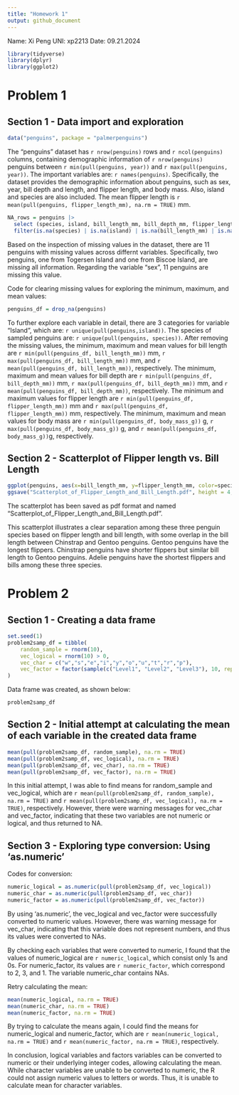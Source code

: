 ```yaml
---
title: "Homework 1"
output: github_document
---
```

Name: Xi Peng   UNI: xp2213    Date: 09.21.2024

```r

library(tidyverse)
library(dplyr)
library(ggplot2)

```


# Problem 1
## Section 1 - Data import and exploration

```r

data("penguins", package = "palmerpenguins")

```

The "penguins" dataset has `r nrow(penguins)` rows and `r ncol(penguins)` columns, containing demographic information of `r nrow(penguins)` penguins between `r min(pull(penguins, year))` and `r max(pull(penguins, year))`.
The important variables are: `r names(penguins)`. Specifically, the dataset provides the demographic information about penguins, such as sex, year, bill depth and length, and flipper length, and body mass. Also, island and species are also included. The mean flipper length is `r mean(pull(penguins, flipper_length_mm), na.rm = TRUE)`
mm.

```r

NA_rows = penguins |> 
  select (species, island, bill_length_mm, bill_depth_mm, flipper_length_mm, body_mass_g, sex, year) |> 
  filter(is.na(species) | is.na(island) | is.na(bill_length_mm) | is.na(bill_depth_mm) | is.na(flipper_length_mm) | is.na(body_mass_g) | is.na(sex) | is.na(year))

```

Based on the inspection of missing values in the dataset, there are 11 penguins with missing values across differnt variables. Specifically, two penguins, one from Togersen Island and one from Biscoe Island, are missing all information. Regarding the variable "sex", 11 penguins are missing this value.


Code for clearing missing values for exploring the minimum, maximum, and mean values:
```r

penguins_df = drop_na(penguins)

```

To further explore each variable in detail, there are 3 categories for variable "Island", which are: `r unique(pull(penguins,island))`. The species of sampled penguins are: `r unique(pull(penguins, species))`. After removing the missing values, the minimum, maximum and mean values for bill length are `r min(pull(penguins_df, bill_length_mm))` mm, `r max(pull(penguins_df, bill_length_mm))` mm, and `r mean(pull(penguins_df, bill_length_mm))`, respectively. The minimum, maximum and mean values for bill depth are `r min(pull(penguins_df, bill_depth_mm))` mm, `r max(pull(penguins_df, bill_depth_mm))` mm, and `r mean(pull(penguins_df, bill_depth_mm))`, respectively. The minimum and maximum values for flipper length are `r min(pull(penguins_df, flipper_length_mm))` mm and `r max(pull(penguins_df, flipper_length_mm))` mm, respectively. The minimum, maximum and mean values for body mass are `r min(pull(penguins_df, body_mass_g))` g, `r max(pull(penguins_df, body_mass_g))` g, and `r mean(pull(penguins_df, body_mass_g))`g, respectively.


## Section 2 - Scatterplot of Flipper length vs. Bill Length

```r

ggplot(penguins, aes(x=bill_length_mm, y=flipper_length_mm, color=species)) + geom_point(na.rm=TRUE)
ggsave("Scatterplot_of_Flipper_Length_and_Bill_Length.pdf", height = 4, width = 6)

```

The scatterplot has been saved as pdf format and named "Scatterplot_of_Flipper_Length_and_Bill_Length.pdf".


This scatterplot illustrates a clear separation among these three penguin species based on flipper length and bill length, with some overlap in the bill length between Chinstrap and Gentoo penguins. Gentoo penguins have the longest flippers. Chinstrap penguins have shorter flippers but similar bill length to Gentoo penguins. Adelie penguins have the shortest flippers and bills among these three species.


# Problem 2

## Section 1 - Creating a data frame

```r

set.seed(1)
problem2samp_df = tibble(
    random_sample = rnorm(10),
    vec_logical = rnorm(10) > 0,
    vec_char = c("w","s","e","i","y","o","u","t","r","p"),
    vec_factor = factor(sample(c("Level1", "Level2", "Level3"), 10, replace = TRUE))
)

```

Data frame was created, as shown below:

```r

problem2samp_df

```

## Section 2 - Initial attempt at calculating the mean of each variable in the created data frame

```r

mean(pull(problem2samp_df, random_sample), na.rm = TRUE)
mean(pull(problem2samp_df, vec_logical), na.rm = TRUE)
mean(pull(problem2samp_df, vec_char), na.rm = TRUE)
mean(pull(problem2samp_df, vec_factor), na.rm = TRUE)

```

In this initial attempt, I was able to find means for random_sample and vec_logical, which are `r mean(pull(problem2samp_df, random_sample), na.rm = TRUE)` and `r mean(pull(problem2samp_df, vec_logical), na.rm = TRUE)`, respectively. However, there were warning messages for vec_char and vec_factor, indicating that these two variables are not numeric or logical, and thus returned to NA.

## Section 3 - Exploring type conversion: Using 'as.numeric'

Codes for conversion:

```r

numeric_logical = as.numeric(pull(problem2samp_df, vec_logical))
numeric_char = as.numeric(pull(problem2samp_df, vec_char))
numeric_factor = as.numeric(pull(problem2samp_df, vec_factor))

```

By using 'as.numeric', the vec_logical and vec_factor were successfully converted to numeric values. However, there was warning message for vec_char, indicating that this variable does not represent numbers, and thus its values were converted to NAs.

By checking each variables that were converted to numeric, I found that the values of numeric_logical are `r numeric_logical`, which consist only 1s and 0s. For numeric_factor, its values are `r numeric_factor`, which correspond to 2, 3, and 1. The variable numeric_char contains NAs.

Retry calculating the mean:

```r

mean(numeric_logical, na.rm = TRUE)
mean(numeric_char, na.rm = TRUE)
mean(numeric_factor, na.rm = TRUE)

```

By trying to calculate the means again, I could find the means for numeric_logical and numeric_factor, which are `r mean(numeric_logical, na.rm = TRUE)` and `r mean(numeric_factor, na.rm = TRUE)`, respectively.

In conclusion, logical variables and factors variables can be converted to numeric or their underlying integer codes, allowing calculating the mean. While character variables are unable to be converted to numeric, the R could not assign numeric values to letters or words. Thus, it is unable to calculate mean for character variables.







